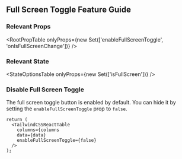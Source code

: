 
<Head>
  <title>Full Screen Toggle Feature Guide - Material React Table Docs</title>
  <meta
    name="description"
    content="How to use, customize, or disable the full screen toggle button feature of Material React Table"
  />
</Head>

## Full Screen Toggle Feature Guide

### Relevant Props

<RootPropTable
  onlyProps={new Set(['enableFullScreenToggle', 'onIsFullScreenChange'])}
/>

### Relevant State

<StateOptionsTable onlyProps={new Set(['isFullScreen'])} />

### Disable Full Screen Toggle

The full screen toggle button is enabled by default. You can hide it by setting the `enableFullScreenToggle` prop to `false`.

```tsx
return (
  <TailwindCSSReactTable
    columns={columns
    data={data}
    enableFullScreenToggle={false}
  />
);
```
